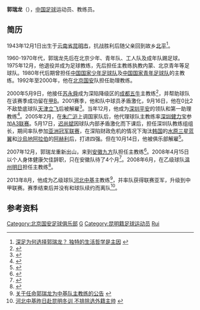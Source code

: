 {{Infobox football biography
| name = 郭瑞龙
| image = 
| fullname = 郭瑞龙
| birth_date = {{birth date and age|mf=yes|1943|12|1}}
| birth_place = {{ROC}}[[云南省|云南省]][[昆明市|昆明市]]
| height = 
| currentclub = 
| position = [[中场|中场]]（已退役）
| youthyears1 = 1960–1963
| youthclubs1 = 北京青年
| youthyears2 = 1964
| youthclubs2 = 北京工人
| years1 = 1965–1975
| clubs1 = [[北京国安足球俱乐部|北京队]]  
| caps1 =     
| goals1 = 
| nationalyears1 =
| nationalteam1 = 
| nationalcaps1 =    
| nationalgoals1 =  
| manageryears1 = 1976
| manageryears2 = 1977–1985
| manageryears3 = 1986
| manageryears4 = 1988–1989
| manageryears5 = 2000–2001
| manageryears6 = 2005
| manageryears7 = 2005
| manageryears8 = 2008
| manageryears9 = 2008
| manageryears10 = 2013
| managerclubs1 = 内蒙古队
| managerclubs2 = 北京青年
| managerclubs3 = [[中国国少队|中国国少队]]
| managerclubs4 = [[中国国青队|中国国青队]]
| managerclubs5 = [[成都五牛|成都五牛]] 
| managerclubs6 = [[深圳健力宝|深圳健力宝]]（代理）
| managerclubs7 = [[深圳健力宝|深圳健力宝]]（代理）
| managerclubs8 = [[安徽九方|安徽九方]] 
| managerclubs9 = [[温州明日|温州明日]] 
| managerclubs10 = [[河北中基|河北中基]] 
}}

'''郭瑞龙'''（{{bd|1943年|12月1日|||Guo}}），[[中国|中国]][[足球|足球]]运动员、教练员。

== 简历 ==
1943年12月1日出生于[[云南省|云南省]][[昆明市|昆明市]]，抗战胜利后随父亲回到故乡[[北平|北平]]<ref>[http://www.hsw.cn/sports/2005-06/21/content_1985673.htm 深足为何选择郭瑞龙？ 独特的生活哲学是主因] {{Wayback|url=http://www.hsw.cn/sports/2005-06/21/content_1985673.htm |date=20140224010908 }}</ref>。

1960-1970年代，郭瑞龙先后在北京少年、青年队、工人队及成年队踢足球。1975年12月，他退役并成为足球教练，先后担任主教练执教内蒙、北京青年等足球队。1980年代后期曾担任[[中国国家少年足球队|中国国家少年足球队]]及[[中国国家青年足球队|中国国家青年足球队]]的主教练。1992年至2000年，他在[[北京国安|北京国安]]队担任助理教练。

2000年5月9日，他接任[[苏永舜|苏永舜]]成为深陷降级区的[[成都五牛|成都五牛]]主教练<ref>{{Cite web |url=http://sports.sina.com.cn/china/200005/1040415.shtml |title=五牛：郭瑞龙接掌帅印 |accessdate=2014-02-05 |archive-date=2014-02-22 |archive-url=https://web.archive.org/web/20140222055658/http://sports.sina.com.cn/china/200005/1040415.shtml |dead-url=no }}</ref>，并帮助球队在该赛季成功留在[[甲B|甲B]]。2001赛季，他和队中球员矛盾激化，9月16日，他在0比2不敌垫底球队[[天津立飞|天津立飞]]后被解雇<ref>{{Cite web |url=http://sports.sohu.com/81/32/sports_news163523281.shtml |title=成都五牛星夜换帅 余东风顶替郭瑞龙 |accessdate=2014-02-05 |archive-date=2016-03-04 |archive-url=https://web.archive.org/web/20160304062459/http://sports.sohu.com/81/32/sports_news163523281.shtml |dead-url=no }}</ref>。当年12月，他成为[[深圳平安|深圳平安]]的领队和第一助理教练<ref>{{Cite web |url=http://www.ycwb.com/gb/content/2001-12/26/content_293940.htm |title=郭瑞龙加盟深圳队 身兼领队教练两职 |access-date=2014-02-05 |archive-url=https://web.archive.org/web/20140221142835/http://www.ycwb.com/gb/content/2001-12/26/content_293940.htm |archive-date=2014-02-21 |dead-url=yes }}</ref>。2005年2月，在[[朱广沪|朱广沪]]上调国家队后，他代理球队主教练率[[深圳健力宝|深圳健力宝]]参加[[A3联赛|A3联赛]]。5月17日，[[迟尚斌|迟尚斌]]因球队内部矛盾激化而下课后，担任深圳队教练组组长，期间率队参加[[亚洲冠军联赛|亚洲冠军联赛]]，在深陷财政危机的情况下淘汰[[韩国|韩国]]的[[水原三星蓝翼|水原三星蓝翼]]和[[沙烏地阿拉伯|沙烏地阿拉伯]]的[[吉達艾阿里體育會|阿赫利]]后，打进四强。但在10月14日，他被俱乐部解雇<ref>{{Cite web |url=http://sports.qq.com/a/20051014/000396.htm |title=郭瑞龙被解职内幕 拒绝“出卖”弟子惹恼俱乐部 |accessdate=2014-02-05 |archive-date=2014-02-22 |archive-url=https://web.archive.org/web/20140222204641/http://sports.qq.com/a/20051014/000396.htm |dead-url=no }}</ref>。

2007年12月，郭瑞龙重新出山，来到[[安徽九方|安徽九方]]队担任主教练<ref>{{Cite web |url=http://sports.qq.com/a/20071204/000086.htm |title=郭瑞龙执掌中甲新军 安徽九方招揽国安老臣 |accessdate=2014-02-05 |archive-date=2014-02-22 |archive-url=https://web.archive.org/web/20140222204126/http://sports.qq.com/a/20071204/000086.htm |dead-url=no }}</ref>。2008年4月15日以个人身体健康欠佳辞职，只在安徽队待了4个月<ref>{{Cite web |url=http://sports.sohu.com/20080416/n256325705.shtml |title=郭瑞龙身体欠佳交辞呈 九方高层批准赵昌宏救火 |accessdate=2014-02-05 |archive-date=2014-02-22 |archive-url=https://web.archive.org/web/20140222060011/http://sports.sohu.com/20080416/n256325705.shtml |dead-url=no }}</ref>。2008年6月，在乙级球队[[温州明日|温州明日]]担任主教练<ref>{{Cite web |url=http://www.fa.org.cn/bulletin/clb/2008-06-11/325899.html |title=2008年中乙级联赛有关俱乐部人员调整通知 |access-date=2014-02-05 |archive-url=https://web.archive.org/web/20140221174250/http://www.fa.org.cn/bulletin/clb/2008-06-11/325899.html |archive-date=2014-02-21 |dead-url=yes }}</ref>。

2013年8月，他成为乙级球队[[河北中基|河北中基]]主教练<ref>[http://www.hebeifootball.com/2013/gonggao/826.html 关于任命郭瑞龙为中基队主教练的公告] {{webarchive|url=https://archive.is/20140205155010/http://www.hebeifootball.com/2013/gonggao/826.html |date=2014-02-05 }}</ref>，并率队获得联赛亚军，升级到中甲联赛。赛季结束后并没有和球队续约而离队<ref>[http://news.gmw.cn/newspaper/2013-12/03/content_2529396.htm 河北中基昨日赴昆明冬训 不排除选外籍主帅] {{webarchive|url=https://web.archive.org/web/20150714053556/http://news.gmw.cn/newspaper/2013-12/03/content_2529396.htm |date=2015-07-14 }}</ref>。

==参考资料==
{{reflist}}

{{2013年中乙分类名单河北中基}}
{{DEFAULTSORT:Guo ruilong}}
[[Category:北京国安足球俱乐部|Category:北京国安足球俱乐部]]
[[Category:中國足球主教練|G]]
[[Category:昆明籍足球运动员|Category:昆明籍足球运动员]]
[[Category:郭姓|Rui]]